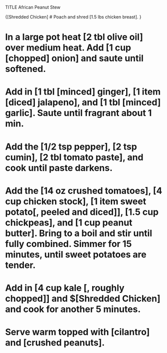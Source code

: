 TITLE African Peanut Stew

{[Shredded Chicken]
# Poach and shred [1.5 lbs chicken breast].
}

# In a large pot heat [2 tbl olive oil] over medium heat. Add [1 cup [chopped] onion] and saute until softened.
# Add in [1 tbl [minced] ginger], [1 item [diced] jalapeno], and [1 tbl [minced] garlic]. Saute until fragrant about 1 min.
# Add the [1/2 tsp pepper], [2 tsp cumin], [2 tbl tomato paste], and cook until paste darkens.
# Add the [14 oz crushed tomatoes], [4 cup chicken stock], [1 item sweet potato[, peeled and diced]], [1.5 cup chickpeas], and [1 cup peanut butter]. Bring to a boil and stir until fully combined. Simmer for 15 minutes, until sweet potatoes are tender.
# Add in [4 cup kale [, roughly chopped]] and $[Shredded Chicken] and cook for another 5 minutes.
# Serve warm topped with [cilantro] and [crushed peanuts].
